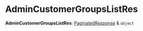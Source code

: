 
# AdminCustomerGroupsListRes

 **AdminCustomerGroupsListRes**: [PaginatedResponse](../interfaces/medusa.PaginatedResponse.mdx) & `object`
